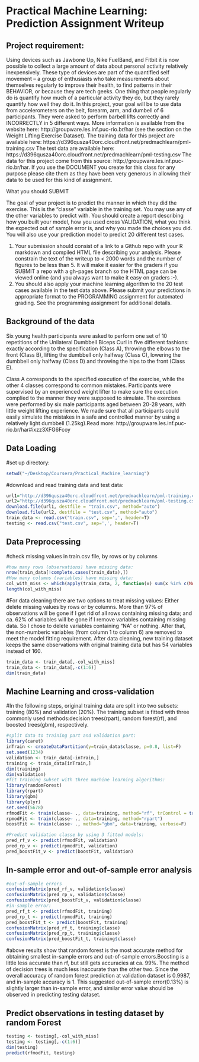 Practical Machine Learning: Prediction Assignment Writeup
=========================================================

Project requirement:
--------------------
Using devices such as Jawbone Up, Nike FuelBand, and Fitbit it is now possible to collect a large amount of data about personal activity relatively inexpensively. These type of devices are part of the quantified self movement – a group of enthusiasts who take measurements about themselves regularly to improve their health, to find patterns in their BEHAVIOR, or because they are tech geeks. One thing that people regularly do is quantify how much of a particular activity they do, but they rarely quantify how well they do it. In this project, your goal will be to use data from accelerometers on the belt, forearm, arm, and dumbell of 6 participants. They were asked to perform barbell lifts correctly and INCORRECTLY in 5 different ways. More information is available from the website here: http://groupware.les.inf.puc-rio.br/har (see the section on the Weight Lifting Exercise Dataset). 
The training data for this project are available here: 
https://d396qusza40orc.cloudfront.net/predmachlearn/pml-training.csv
The test data are available here: 
https://d396qusza40orc.cloudfront.net/predmachlearn/pml-testing.csv
The data for this project come from this source: http://groupware.les.inf.puc-rio.br/har. If you use the DOCUMENT you create for this class for any purpose please cite them as they have been very generous in allowing their data to be used for this kind of assignment. 

What you should SUBMIT

The goal of your project is to predict the manner in which they did the exercise. This is the "classe" variable in the training set. You may use any of the other variables to predict with. You should create a report describing how you built your model, how you used cross VALIDATION, what you think the expected out of sample error is, and why you made the choices you did. You will also use your prediction model to predict 20 different test cases. 

1. Your submission should consist of a link to a Github repo with your R markdown and compiled HTML file describing your analysis. Please constrain the text of the writeup to < 2000 words and the number of figures to be less than 5. It will make it easier for the graders if you SUBMIT a repo with a gh-pages branch so the HTML page can be viewed online (and you always want to make it easy on graders :-).
2. You should also apply your machine learning algorithm to the 20 test cases available in the test data above. Please submit your predictions in appropriate format to the PROGRAMMING assignment for automated grading. See the programming assignment for additional details. 

Background of the data
----------------------
Six young health participants were asked to perform one set of 10 repetitions of the Unilateral Dumbbell Biceps Curl in five different fashions: exactly according to the specification (Class A), throwing the elbows to the front (Class B), lifting the dumbbell only halfway (Class C), lowering the dumbbell only halfway (Class D) and throwing the hips to the front (Class E).

Class A corresponds to the specified execution of the exercise, while the other 4 classes correspond to common mistakes. Participants were supervised by an experienced weight lifter to make sure the execution complied to the manner they were supposed to simulate. The exercises were performed by six male participants aged between 20-28 years, with little weight lifting experience. We made sure that all participants could easily simulate the mistakes in a safe and controlled manner by using a relatively light dumbbell (1.25kg).Read more: http://groupware.les.inf.puc-rio.br/har#ixzz3XFG6Fcoy

Data Loading
------------
#set up directory:
```r
setwd("~/Desktop/Coursera/Practical_Machine_learning")
```
#download and read training data and test data:
```r
url1="http://d396qusza40orc.cloudfront.net/predmachlearn/pml-training.csv"
url2="http://d396qusza40orc.cloudfront.net/predmachlearn/pml-testing.csv"
download.file(url1, destfile = "train.csv", method="auto")
download.file(url2, destfile = "test.csv", method="auto")
train_data <- read.csv("train.csv", sep=',', header=T)
testing <- read.csv("test.csv", sep=',', header=T)
```
Data Preprocessing
------------------
#check missing values in train.csv file, by rows or by columns
```r
#how many rows (observations) have missing data: 
nrow(train_data[!complete.cases(train_data),])
#How many columns (variables) have missing data:
col_with_miss <- which(apply(train_data, 2, function(x) sum(x %in% c(NA, '')))> 0)
length(col_with_miss) 
```
#For data cleaning there are two options to treat missing values: Either delete missing values by rows or by columns. More than 97% of observations will be gone if I get rid of all rows containing missing data; and ca. 62% of variables will be gone if I remove variables containing missing data. So I chose to delete variables containing "NA" or nothing. After that, the non-numberic variables (from column 1 to column 6) are removed to meet the model fitting requirement. After data cleaning, new training dataset keeps the same observations with original training data but has 54 variables instead of 160.
```r
train_data <- train_data[,-col_with_miss]
train_data <- train_data[,-c(1:6)]
dim(train_data)
```
Machine Learning and cross-validation
-------------------------------------
#In the following steps, original training data are split into two subsets: training (80%) and validation (20%). The training subset is fitted with three commonly used methods:decision trees(rpart), random forest(rf), and boosted trees(gbm), respectively. 
```r
#split data to training part and validation part:
library(caret)
inTrain <- createDataPartition(y=train_data$classe, p=0.8, list=F)
set.seed(1234)
validation <- train_data[-inTrain,]
training <- train_data[inTrain,]
dim(training)
dim(validation)
#fit training subset with three machine learning algorithms:
library(randomForest)
library(rpart)
library(gbm)
library(plyr)
set.seed(5678)
rfmodFit <- train(classe~ ., data=training, method="rf", trControl = trainControl(method="cv"),number=3)
rpmodFit <- train(classe~ ., data=training, method="rpart")
boostFit <- train(classe~ ., method="gbm", data=training, verbose=F)

#Predict validation classe by using 3 fitted models:
pred_rf_v <- predict(rfmodFit, validation)
pred_rp_v <- predict(rpmodFit, validation)
pred_boostFit_v <- predict(boostFit, validation)
```

In-sample error and out-of-sample error analysis
------------------------------------------------
```r
#out-of-sample errors
confusionMatrix(pred_rf_v, validation$classe)
confusionMatrix(pred_rp_v, validation$classe)
confusionMatrix(pred_boostFit_v, validation$classe)
#in-sample error:
pred_rf_t <- predict(rfmodFit, training)
pred_rp_t <- predict(rpmodFit, training)
pred_boostFit_t <- predict(boostFit, training)
confusionMatrix(pred_rf_t, training$classe)
confusionMatrix(pred_rp_t, training$classe)
confusionMatrix(pred_boostFit_t, training$classe)
```
#above results show that random forest is the most accurate method for obtaining smallest in-sample errors and out-of-sample errors.Boosting is a little less accurate than rf, but still gets accuracies at ca. 99%. The method of decision trees is much less inaccurate than the other two.
Since the overall accuracy of random forest prediction at validation dataset is 0.9987, and in-sample accuracy is 1. This suggested out-of-sample error(0.13%) is slightly larger than in-sample error, and similar error value should be observed in predicting testing dataset.

Predict observations in testing dataset by random Forest
--------------------------------------------------------
```r
testing <- testing[,-col_with_miss]
testing <- testing[,-c(1:6)]
dim(testing)
predict(rfmodFit, testing)
```


